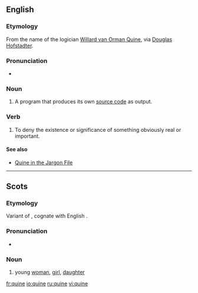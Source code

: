 ==English==
{{wikipedia}}

===Etymology===
From the name of the logician [[w:Willard Van Orman Quine|Willard van Orman Quine]], via [[w:Douglas Hofstadter|Douglas Hofstadter]].

===Pronunciation===
* {{a|US}} {{X-SAMPA|/kwaIn/}}

===Noun===
{{en-noun}}

# {{context|computing}} A program that produces its own [[source code]] as output.

===Verb===
{{en-verb|quin|es}}

# {{context|philosophy}} To deny the existence or significance of something obviously real or important.

====See also====
* [http://www.catb.org/jargon/html/Q/quine.html Quine in the Jargon File]

----

==Scots==

===Etymology===
Variant of {{term|quean|lang=sco}}, cognate with English {{term|queen|lang=en}}.

===Pronunciation===
* {{IPA|/kwəin/|lang=sco}}

===Noun===
{{sco-noun}}

# {{context|Doric}} young [[woman]], [[girl]], [[daughter]]

[[fr:quine]]
[[io:quine]]
[[ru:quine]]
[[vi:quine]]